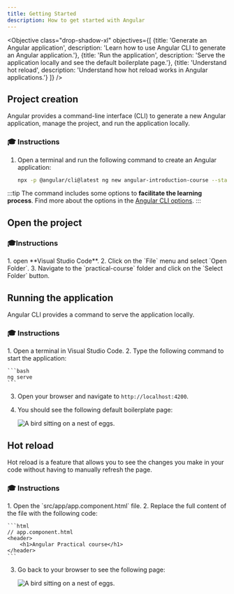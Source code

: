 ```yaml
---
title: Getting Started
description: How to get started with Angular
---
```



<Objective class="drop-shadow-xl" objectives={[
    {title: 'Generate an Angular application', description: 'Learn how to use Angular CLI to generate an Angular application.'},
    {title: 'Run the application', description: 'Serve the application locally and see the default boilerplate page.'},
    {title: 'Understand hot reload', description: 'Understand how hot reload works in Angular applications.'}
]} />

## Project creation

Angular provides a command-line interface (CLI) to generate a new Angular application, manage the project, and run the application locally.

### 🎓 Instructions

<Steps>

1. Open a terminal and run the following command to create an Angular application:

    ```bash
    npx -p @angular/cli@latest ng new angular-introduction-course --standalone=false --style=css --ssr=false --skip-tests=true
    ```
</Steps>

:::tip
The command includes some options to **facilitate the learning process**.
Find more about the options in the <a href="/practical-course/going-further#angular-cli-options" target="_blank">Angular CLI options</a>.
:::

## Open the project

### 🎓Instructions

<Steps>
1. open **Visual Studio Code**.
2. Click on the `File` menu and select `Open Folder`.
3. Navigate to the `practical-course` folder and click on the `Select Folder` button.
</Steps>

## Running the application

Angular CLI provides a command to serve the application locally.

### 🎓 Instructions

<Steps>
1. Open a terminal in Visual Studio Code.
2. Type the following command to start the application:

    ```bash
    ng serve
    ```

3. Open your browser and navigate to `http://localhost:4200`.
4. You should see the following default boilerplate page:


    <Image class="shadow-xl rounded-xl" src={boilerplateImg} alt="A bird sitting on a nest of eggs."/>
</Steps>

## Hot reload

Hot reload is a feature that allows you to see the changes you make in your code without having to manually refresh the page.

### 🎓 Instructions

<Steps>
1. Open the `src/app/app.component.html` file.
2. Replace the full content of the file with the following code:

    ```html
    // app.component.html
    <header>
        <h1>Angular Practical course</h1>
    </header>
    ```

3. Go back to your browser to see the following page:

    <Image class="shadow-xl rounded-xl" src={headerImg} alt="A bird sitting on a nest of eggs."/>
</Steps>
